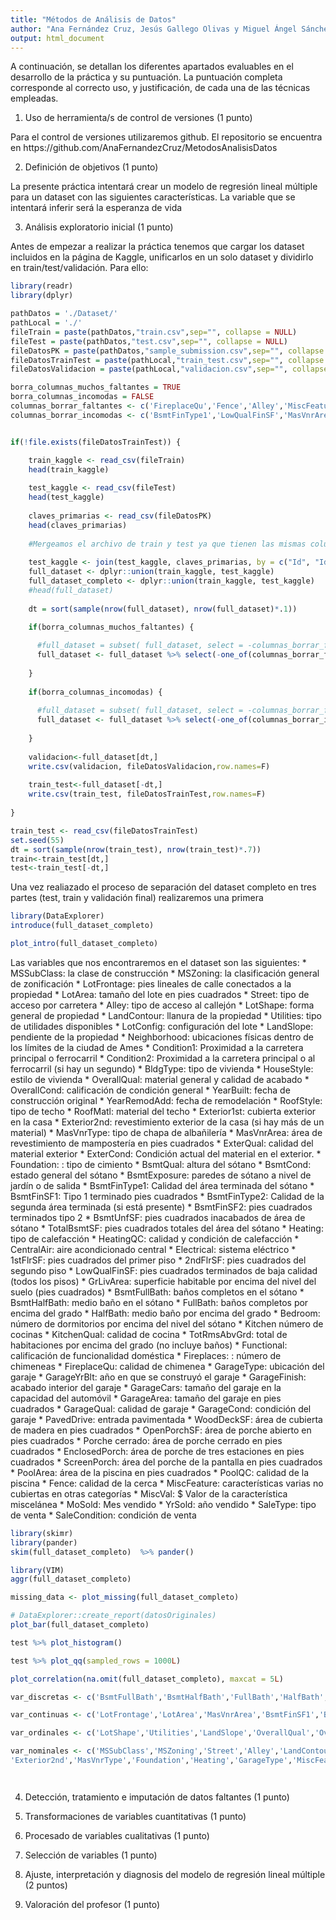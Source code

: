 ```yaml
---
title: "Métodos de Análisis de Datos"
author: "Ana Fernández Cruz, Jesús Gallego Olivas y Miguel Ángel Sánchez Alcázar."
output: html_document
---
```


A continuación, se detallan los diferentes apartados evaluables en el desarrollo de la práctica y su puntuación. La puntuación completa corresponde al correcto uso, y justificación, de cada una de las técnicas empleadas.

1. Uso de herramienta/s de control de versiones (1 punto)

Para el control de versiones utilizaremos github. El repositorio se encuentra en https://github.com/AnaFernandezCruz/MetodosAnalisisDatos

2. Definición de objetivos (1 punto)

La presente práctica intentará crear un modelo de regresión lineal múltiple para un dataset con las siguientes características. La variable que se intentará inferir será la esperanza de vida


3. Análisis exploratorio inicial (1 punto)

Antes de empezar a realizar la práctica tenemos que cargar los dataset incluidos en la página de Kaggle, unificarlos en un solo dataset y dividirlo en train/test/validación. Para ello:

```r


library(readr)
library(dplyr)

pathDatos = './Dataset/'
pathLocal = './'
fileTrain = paste(pathDatos,"train.csv",sep="", collapse = NULL)
fileTest = paste(pathDatos,"test.csv",sep="", collapse = NULL)
fileDatosPK = paste(pathDatos,"sample_submission.csv",sep="", collapse = NULL)
fileDatosTrainTest = paste(pathLocal,"train_test.csv",sep="", collapse = NULL)
fileDatosValidacion = paste(pathLocal,"validacion.csv",sep="", collapse = NULL)

borra_columnas_muchos_faltantes = TRUE
borra_columnas_incomodas = FALSE
columnas_borrar_faltantes <- c('FireplaceQu','Fence','Alley','MiscFeature','PoolQC','GarageType','GarageCond','GarageQual','GarageFinish','GarageYrBit','LoftFrontage')
columnas_borrar_incomodas <- c('BsmtFinType1','LowQualFinSF','MasVnrArea','BsmtHalfBath','EnclosedPorch','KitchenAbvGr','MiscVal','PoolArea','ScreenPorch','Utilities','Condition2','RoofMalt','Heating','Street')


if(!file.exists(fileDatosTrainTest)) {

    train_kaggle <- read_csv(fileTrain)
    head(train_kaggle)
    
    test_kaggle <- read_csv(fileTest)
    head(test_kaggle)
    
    claves_primarias <- read_csv(fileDatosPK)
    head(claves_primarias)
    
    #Mergeamos el archivo de train y test ya que tienen las mismas columnas.
    
    test_kaggle <- join(test_kaggle, claves_primarias, by = c("Id", "Id"), type = "inner")
    full_dataset <- dplyr::union(train_kaggle, test_kaggle)
    full_dataset_completo <- dplyr::union(train_kaggle, test_kaggle)
    #head(full_dataset)
    
    dt = sort(sample(nrow(full_dataset), nrow(full_dataset)*.1))

    if(borra_columnas_muchos_faltantes) {
    
      #full_dataset = subset( full_dataset, select = -columnas_borrar_faltantes)
      full_dataset <- full_dataset %>% select(-one_of(columnas_borrar_faltantes))
    
    }
  
    if(borra_columnas_incomodas) {
    
      #full_dataset = subset( full_dataset, select = -columnas_borrar_faltantes)
      full_dataset <- full_dataset %>% select(-one_of(columnas_borrar_incomodas))
    
    }
    
    validacion<-full_dataset[dt,]
    write.csv(validacion, fileDatosValidacion,row.names=F)
    
    train_test<-full_dataset[-dt,]
    write.csv(train_test, fileDatosTrainTest,row.names=F)
  
}

train_test <- read_csv(fileDatosTrainTest)
set.seed(55)
dt = sort(sample(nrow(train_test), nrow(train_test)*.7))
train<-train_test[dt,]
test<-train_test[-dt,]

```

  Una vez realiazado el proceso de separación del dataset completo en tres partes (test, train y validación final) realizaremos una primera 


```r
library(DataExplorer)
introduce(full_dataset_completo)
```


```r
plot_intro(full_dataset_completo)
```

 Las variables que nos encontraremos en el dataset son las siguientes:
  * MSSubClass: la clase de construcción
  * MSZoning: la clasificación general de zonificación
  * LotFrontage: pies lineales de calle conectados a la propiedad
  * LotArea: tamaño del lote en pies cuadrados
  * Street:  tipo de acceso por carretera
  * Alley: tipo de acceso al callejón
  * LotShape: forma general de propiedad
  * LandContour: llanura de la propiedad
  * Utilities:  tipo de utilidades disponibles
  * LotConfig: configuración del lote
  * LandSlope: pendiente de la propiedad
  * Neighborhood: ubicaciones físicas dentro de los límites de la ciudad de Ames
  * Condition1:  Proximidad a la carretera principal o ferrocarril
  * Condition2:  Proximidad a la carretera principal o al ferrocarril (si hay un segundo)
  * BldgType: tipo de vivienda
  * HouseStyle: estilo de vivienda
  * OverallQual: material general y calidad de acabado
  * OverallCond: calificación de condición general
  * YearBuilt: fecha de construcción original
  * YearRemodAdd: fecha de remodelación
  * RoofStyle: tipo de techo
  * RoofMatl: material del techo
  * Exterior1st: cubierta exterior en la casa
  * Exterior2nd: revestimiento exterior de la casa (si hay más de un material)
  * MasVnrType: tipo de chapa de albañilería
  * MasVnrArea: área de revestimiento de mampostería en pies cuadrados
  * ExterQual: calidad del material exterior
  * ExterCond: Condición actual del material en el exterior.
  * Foundation: : tipo de cimiento
  * BsmtQual: altura del sótano
  * BsmtCond: estado general del sótano
  * BsmtExposure: paredes de sótano a nivel de jardín o de salida
  * BsmtFinType1: Calidad del área terminada del sótano
  * BsmtFinSF1: Tipo 1 terminado pies cuadrados
  * BsmtFinType2: Calidad de la segunda área terminada (si está presente)
  * BsmtFinSF2: pies cuadrados terminados tipo 2
  * BsmtUnfSF: pies cuadrados inacabados de área de sótano
  * TotalBsmtSF: pies cuadrados totales del área del sótano
  * Heating:  tipo de calefacción
  * HeatingQC: calidad y condición de calefacción
  * CentralAir: aire acondicionado central
  * Electrical: sistema eléctrico
  * 1stFlrSF: pies cuadrados del primer piso
  * 2ndFlrSF: pies cuadrados del segundo piso
  * LowQualFinSF: pies cuadrados terminados de baja calidad (todos los pisos)
  * GrLivArea: superficie habitable por encima del nivel del suelo (pies cuadrados)
  * BsmtFullBath: baños completos en el sótano
  * BsmtHalfBath: medio baño en el sótano
  * FullBath: baños completos por encima del grado
  * HalfBath: medio baño por encima del grado
  * Bedroom: número de dormitorios por encima del nivel del sótano
  * Kitchen número de cocinas
  * KitchenQual: calidad de cocina
  * TotRmsAbvGrd: total de habitaciones por encima del grado (no incluye baños)
  * Functional: calificación de funcionalidad doméstica 
  * Fireplaces: : número de chimeneas
  * FireplaceQu: calidad de chimenea
  * GarageType: ubicación del garaje
  * GarageYrBlt: año en que se construyó el garaje
  * GarageFinish: acabado interior del garaje
  * GarageCars: tamaño del garaje en la capacidad del automóvil
  * GarageArea: tamaño del garaje en pies cuadrados
  * GarageQual: calidad de garaje
  * GarageCond: condición del garaje
  * PavedDrive: entrada pavimentada
  * WoodDeckSF: área de cubierta de madera en pies cuadrados
  * OpenPorchSF: área de porche abierto en pies cuadrados
  * Porche cerrado: área de porche cerrado en pies cuadrados
  * EnclosedPorch:  área de porche de tres estaciones en pies cuadrados
  * ScreenPorch: área del porche de la pantalla en pies cuadrados
  * PoolArea: área de la piscina en pies cuadrados
  * PoolQC: calidad de la piscina
  * Fence: calidad de la cerca
  * MiscFeature: características varias no cubiertas en otras categorías
  * MiscVal: $ Valor de la característica miscelánea
  * MoSold: Mes vendido
  * YrSold: año vendido
  * SaleType: tipo de venta
  * SaleCondition: condición de venta


```r
library(skimr)
library(pander)
skim(full_dataset_completo)  %>% pander()
```

```r
library(VIM)
aggr(full_dataset_completo)
```


```r
missing_data <- plot_missing(full_dataset_completo)
```


```r
# DataExplorer::create_report(datosOriginales) 
plot_bar(full_dataset_completo)
```


```r
test %>% plot_histogram()
```

```r
test %>% plot_qq(sampled_rows = 1000L)
```


```r
plot_correlation(na.omit(full_dataset_completo), maxcat = 5L)
```


```r
var_discretas <- c('BsmtFullBath','BsmtHalfBath','FullBath','HalfBath','BedroomAbvGr','KitchenAbvGr','TotRmsAbvGrd','Fireplaces','GarageCars','GarageYrBlt','YearBuilt','YearRemodAdd','YrSold','MoSold')

var_continuas <- c('LotFrontage','LotArea','MasVnrArea','BsmtFinSF1','BsmtFinSF2','BsmtUnfSF','TotalBsmtSF','1stFlrSF','2ndFlrSF','LowQualFinSF','GrLivArea','GarageArea','WoodDeckSF','OpenPorchSF','EnclosedPorch', '3SsnPorch','ScreenPorch','PoolArea','MiscVal','SalePrice')

var_ordinales <- c('LotShape','Utilities','LandSlope','OverallQual','OverallCond','ExterQual','ExterCond','BsmtQual','BsmtCond','BsmtExposure','BsmtFinType1','BsmtFinType2','HeatingQC','CentralAir','Electrical','KitchenQual','Functional','FireplaceQu','GarageFinish','GarageQual','GarageCond','PavedDrive','PoolQC','Fence')

var_nominales <- c('MSSubClass','MSZoning','Street','Alley','LandContour','LotConfig','Neighborhood','Condition1','Condition2','BldgType','HouseStyle','RoofStyle','RoofMatl','Exterior1st',
'Exterior2nd','MasVnrType','Foundation','Heating','GarageType','MiscFeature', 'SaleType','SaleCondition')




```
4. Detección, tratamiento e imputación de datos faltantes (1 punto)
5. Transformaciones de variables cuantitativas (1 punto)



6. Procesado de variables cualitativas (1 punto)



7. Selección de variables (1 punto)
8. Ajuste, interpretación y diagnosis del modelo de regresión lineal múltiple (2 puntos)
9. Valoración del profesor (1 punto)

